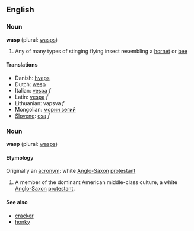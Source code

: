 ==English==
===Noun===
'''wasp''' (plural: [[wasps]])

#Any of many types of stinging flying insect resembling a [[hornet]] or [[bee]]

====Translations====
*Danish: [[hveps]]
*Dutch: [[wesp]]
*Italian: [[vespa]] ''f''
*Latin: [[vespa]] ''f''
*Lithuanian: vapsva ''f''
*Mongolian: [[морин зөгий]]
*[[Slovene]]: [[osa]] ''f''

===Noun===
'''wasp''' (plural: [[wasps]])

====Etymology====
Originally an [[acronym]]: white [[Anglo-Saxon]] [[protestant]]

# A member of the dominant American middle-class culture, a white [[Anglo-Saxon]] [[protestant]].

====See also====
*[[cracker]]
*[[honky]]